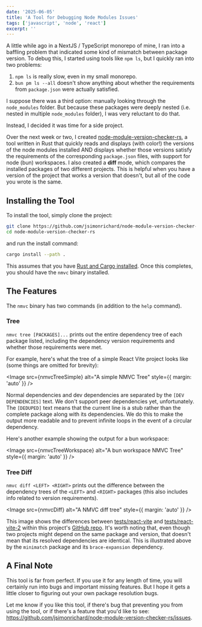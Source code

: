 ```yaml
---
date: '2025-06-05'
title: 'A Tool for Debugging Node Modules Issues'
tags: ['javascript', 'node', 'react']
excerpt: ''
---
```



A little while ago in a NextJS / TypeScript monorepo of mine, I ran into a baffling problem that indicated some kind of mismatch between package version. To debug this, I started using tools like `npm ls`, but I quickly ran into two problems:

1. `npm ls` is really slow, even in my small monorepo.
2. `bun pm ls --all` doesn't show anything about whether the requirements from `package.json` were actually satisfied.

I suppose there was a third option: manually looking through the `node_modules` folder. But because these packages were deeply nested (i.e. nested in multiple `node_modules` folder), I was very reluctant to do that.

Instead, I decided it was time for a side project.

Over the next week or two, I created [node-module-version-checker-rs](https://github.com/jsimonrichard/node-module-version-checker-rs), a tool written in Rust that quickly reads and displays (with color!) the versions of the node modules installed AND displays whether those versions satisfy the requirements of the corresponding `package.json` files, with support for node (bun) workspaces. I also created a **diff** mode, which compares the installed packages of two different projects. This is helpful when you have a version of the project that works a version that doesn't, but all of the code you wrote is the same.

## Installing the Tool

To install the tool, simply clone the project:

```bash
git clone https://github.com/jsimonrichard/node-module-version-checker-rs.git
cd node-module-version-checker-rs
```

and run the install command:

```bash
cargo install --path .
```

This assumes that you have [Rust and Cargo installed](https://rustup.rs/). Once this completes, you should have the `nmvc` binary installed.

## The Features

The `nmvc` binary has two commands (in addition to the `help` command).

### Tree

`nmvc tree [PACKAGES]...` prints out the entire dependency tree of each package listed, including the dependency version requirements and whether those requirements were met.

For example, here's what the tree of a simple React Vite project looks like (some things are omitted for brevity):

<Image
  src={nmvcTreeSimple}
  alt="A simple NMVC Tree"
  style={{ margin: 'auto' }}
/>

Normal dependencies and dev dependencies are separated by the `[DEV DEPENDENCIES]` text. We don't support peer dependencies yet, unfortunately. The `[DEDUPED]` text means that the current line is a stub rather than the complete package along with its dependencies. We do this to make the output more readable and to prevent infinite loops in the event of a circular dependency.

Here's another example showing the output for a bun workspace:

<Image
  src={nmvcTreeWorkspace}
  alt="A bun workspace NMVC Tree"
  style={{ margin: 'auto' }}
/>

### Tree Diff

`nmvc diff <LEFT> <RIGHT>` prints out the difference between the dependency trees of the `<LEFT>` and `<RIGHT>` packages (this also includes info related to version requirements).

<Image src={nmvcDiff} alt="A NMVC diff tree" style={{ margin: 'auto' }} />

This image shows the differences between [tests/react-vite](https://github.com/jsimonrichard/node-module-version-checker-rs/tree/main/tests/react-vite) and [tests/react-vite-2](https://github.com/jsimonrichard/node-module-version-checker-rs/tree/main/tests/react-vite-2) within this project's [GitHub repo](https://github.com/jsimonrichard/node-module-version-checker-rs). It's worth noting that, even though two projects might depend on the same package and version, that doesn't mean that its resolved dependencies are identical. This is illustrated above by the `minimatch` package and its `brace-expansion` dependency.

## A Final Note

This tool is far from perfect. If you use it for any length of time, you will certainly run into bugs and important missing features. But I hope it gets a little closer to figuring out your own package resolution bugs.

Let me know if you like this tool, if there's bug that preventing you from using the tool, or if there's a feature that you'd like to see: https://github.com/jsimonrichard/node-module-version-checker-rs/issues.
